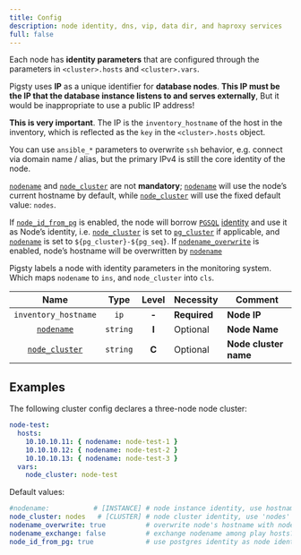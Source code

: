 ```yaml
---
title: Config
description: node identity, dns, vip, data dir, and haproxy services
full: false
---
```


Each node has **identity parameters** that are configured through the parameters in `<cluster>.hosts` and `<cluster>.vars`.

Pigsty uses **IP** as a unique identifier for **database nodes**. **This IP must be the IP that the database instance listens to and serves externally**, But it would be inappropriate to use a public IP address!

**This is very important**. The IP is the `inventory_hostname` of the host in the inventory, which is reflected as the `key` in the `<cluster>.hosts` object.

You can use `ansible_*` parameters to overwrite `ssh` behavior, e.g. connect via domain name / alias, but the primary IPv4 is still the core identity of the node.

[`nodename`](https://pigsty.io/docs/node/param/#nodename) and [`node_cluster`](https://pigsty.io/docs/node/param/#node_cluster) are not **mandatory**; [`nodename`](https://pigsty.io/docs/node/param/#nodename) will use the node’s current hostname by default, while [`node_cluster`](https://pigsty.io/docs/node/param/#node_cluster) will use the fixed default value: `nodes`.

If [`node_id_from_pg`](https://pigsty.io/docs/node/param/#node_id_from_pg) is enabled, the node will borrow [`PGSQL`](https://pigsty.io/docs/pgsql/) [identity](https://pigsty.io/docs/pgsql/param/#pg_id) and use it as Node’s identity, i.e. [`node_cluster`](https://pigsty.io/docs/node/param/#node_cluster) is set to [`pg_cluster`](https://pigsty.io/docs/pgsql/param/#pg_cluster) if applicable, and [`nodename`](https://pigsty.io/docs/node/param/#nodename) is set to `${pg_cluster}-${pg_seq}`. If [`nodename_overwrite`](https://pigsty.io/docs/node/param/#nodename_overwrite) is enabled, node’s hostname will be overwritten by [`nodename`](https://pigsty.io/docs/node/param/#nodename)

Pigsty labels a node with identity parameters in the monitoring system. Which maps `nodename` to `ins`, and `node_cluster` into `cls`.

|                    Name                    |   Type   | Level | Necessity    | Comment               |
|:------------------------------------------:|:--------:|:-----:|--------------|-----------------------|
|            `inventory_hostname`            |   `ip`   | **-** | **Required** | **Node IP**           |
|  [`nodename`](/docs/node/param#nodename)   | `string` | **I** | Optional     | **Node Name**         |
| [`node_cluster`](/docs/node/#node_cluster) | `string` | **C** | Optional     | **Node cluster name** |


## Examples

The following cluster config declares a three-node node cluster:

```yaml
node-test:
  hosts:
    10.10.10.11: { nodename: node-test-1 }
    10.10.10.12: { nodename: node-test-2 }
    10.10.10.13: { nodename: node-test-3 }
  vars:
    node_cluster: node-test
```

Default values:

```yaml
#nodename:           # [INSTANCE] # node instance identity, use hostname if missing, optional
node_cluster: nodes   # [CLUSTER] # node cluster identity, use 'nodes' if missing, optional
nodename_overwrite: true          # overwrite node's hostname with nodename?
nodename_exchange: false          # exchange nodename among play hosts?
node_id_from_pg: true             # use postgres identity as node identity if applicable?
```